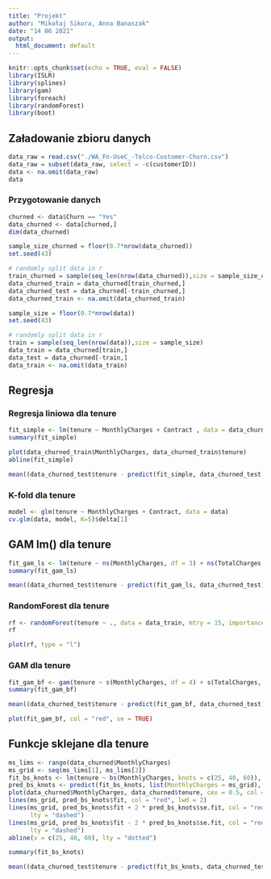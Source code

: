 ```yaml
---
title: "Projekt"
author: "Mikołaj Sikora, Anna Banaszak"
date: "14 06 2021"
output:
  html_document: default
---
```

```r
knitr::opts_chunk$set(echo = TRUE, eval = FALSE)
library(ISLR)
library(splines)
library(gam)
library(foreach)
library(randomForest)
library(boot)
```

## Załadowanie zbioru danych

```r
data_raw = read.csv("./WA_Fn-UseC_-Telco-Customer-Churn.csv")
data_raw = subset(data_raw, select = -c(customerID))
data <- na.omit(data_raw)
data
```
### Przygotowanie danych

```r
churned <- data$Churn == "Yes"
data_churned <- data[churned,]
dim(data_churned)
```

```r
sample_size_churned = floor(0.7*nrow(data_churned))
set.seed(43)

# randomly split data in r
train_churned = sample(seq_len(nrow(data_churned)),size = sample_size_churned)
data_churned_train = data_churned[train_churned,]
data_churned_test = data_churned[-train_churned,]
data_churned_train <- na.omit(data_churned_train)
```

```r
sample_size = floor(0.7*nrow(data))
set.seed(43)

# randomly split data in r
train = sample(seq_len(nrow(data)),size = sample_size)
data_train = data_churned[train,]
data_test = data_churned[-train,]
data_train <- na.omit(data_train)
```

## Regresja
### Regresja liniowa dla tenure

```r
fit_simple <- lm(tenure ~ MonthlyCharges + Contract , data = data_churned, subset = train_churned)
summary(fit_simple)
```

```r
plot(data_churned_train$MonthlyCharges, data_churned_train$tenure)
abline(fit_simple)
```
```r
mean((data_churned_test$tenure - predict(fit_simple, data_churned_test)) ^ 2)
```
### K-fold dla tenure

```r
model <- glm(tenure ~ MonthlyCharges + Contract, data = data)
cv.glm(data, model, K=5)$delta[1]
```
## GAM lm() dla tenure

```r
fit_gam_ls <- lm(tenure ~ ns(MonthlyCharges, df = 3) + ns(TotalCharges, df = 3) + Contract + OnlineBackup + PhoneService + Dependents + TechSupport, data = data_churned, subset= train_churned)
summary(fit_gam_ls)
```
```r
mean((data_churned_test$tenure - predict(fit_gam_ls, data_churned_test)) ^ 2)
```

### RandomForest dla tenure
```r
rf <- randomForest(tenure ~ ., data = data_train, mtry = 15, importance = TRUE)
rf
```


```r
plot(rf, type = "l")
```
### GAM dla tenure
```r
fit_gam_bf <- gam(tenure ~ s(MonthlyCharges, df = 4) + s(TotalCharges, df = 3) + Contract + OnlineBackup + PhoneService + Dependents, data = data_churned, subset=train_churned)
summary(fit_gam_bf)
```
```r
mean((data_churned_test$tenure - predict(fit_gam_bf, data_churned_test)) ^ 2)
```

```r
plot(fit_gam_bf, col = "red", se = TRUE)
```
## Funkcje sklejane dla tenure

```r
ms_lims <- range(data_churned$MonthlyCharges)
ms_grid <- seq(ms_lims[1], ms_lims[2])
fit_bs_knots <- lm(tenure ~ bs(MonthlyCharges, knots = c(25, 40, 60)), data = data_churned)
pred_bs_knots <- predict(fit_bs_knots, list(MonthlyCharges = ms_grid), se.fit = TRUE)
plot(data_churned$MonthlyCharges, data_churned$tenure, cex = 0.5, col = "darkgrey")
lines(ms_grid, pred_bs_knots$fit, col = "red", lwd = 2)
lines(ms_grid, pred_bs_knots$fit + 2 * pred_bs_knots$se.fit, col = "red",
      lty = "dashed")
lines(ms_grid, pred_bs_knots$fit - 2 * pred_bs_knots$se.fit, col = "red",
      lty = "dashed")
abline(v = c(25, 40, 60), lty = "dotted")
```
```r
summary(fit_bs_knots)
```

```r
mean((data_churned_test$tenure - predict(fit_bs_knots, data_churned_test)) ^ 2)
```
